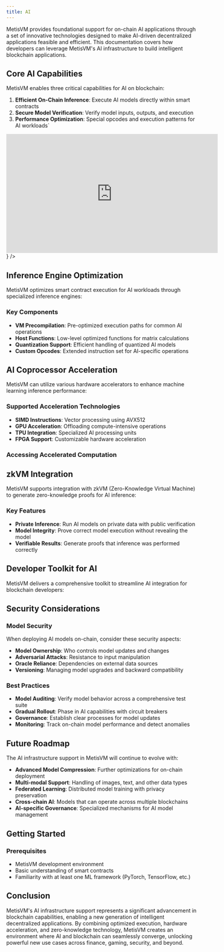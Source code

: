 ```yaml
---
title: AI
---
```



MetisVM provides foundational support for on-chain AI applications through a set of innovative technologies designed to make AI-driven decentralized applications feasible and efficient. This documentation covers how developers can leverage MetisVM's AI infrastructure to build intelligent blockchain applications.

## Core AI Capabilities

MetisVM enables three critical capabilities for AI on blockchain:

1. **Efficient On-Chain Inference**: Execute AI models directly within smart contracts
2. **Secure Model Verification**: Verify model inputs, outputs, and execution
3. **Performance Optimization**: Special opcodes and execution patterns for AI workloads`

<div
  style={{ display: "flex", justifyContent: "center", marginBottom: "2rem" }}
>
  <iframe
    width="560"
    height="315"
    src="https://www.youtube.com/embed/X3OjGSLYihY"
    title="YouTube video player"
    frameborder="0"
    allow="accelerometer; autoplay; clipboard-write; encrypted-media; gyroscope; picture-in-picture"
    allowfullscreen
  ></iframe>
</div>

<Cards>
  <Card
    title="Code Example"
    href="https://metis-sdk.vercel.app/architecture/ai_exex#how-alith-is-integrated-into-metis-sdk-and-its-implementation-process"
    external
    icon={<Code2 />}
  />
</Cards>

## Inference Engine Optimization

MetisVM optimizes smart contract execution for AI workloads through specialized inference engines:

### Key Components

- **VM Precompilation**: Pre-optimized execution paths for common AI operations
- **Host Functions**: Low-level optimized functions for matrix calculations
- **Quantization Support**: Efficient handling of quantized AI models
- **Custom Opcodes**: Extended instruction set for AI-specific operations

## AI Coprocessor Acceleration

MetisVM can utilize various hardware accelerators to enhance machine learning inference performance:

### Supported Acceleration Technologies

- **SIMD Instructions**: Vector processing using AVX512
- **GPU Acceleration**: Offloading compute-intensive operations
- **TPU Integration**: Specialized AI processing units
- **FPGA Support**: Customizable hardware acceleration

### Accessing Accelerated Computation

## zkVM Integration

MetisVM supports integration with zkVM (Zero-Knowledge Virtual Machine) to generate zero-knowledge proofs for AI inference:

### Key Features

- **Private Inference**: Run AI models on private data with public verification
- **Model Integrity**: Prove correct model execution without revealing the model
- **Verifiable Results**: Generate proofs that inference was performed correctly

## Developer Toolkit for AI

MetisVM delivers a comprehensive toolkit to streamline AI integration for blockchain developers:

## Security Considerations

### Model Security

When deploying AI models on-chain, consider these security aspects:

- **Model Ownership**: Who controls model updates and changes
- **Adversarial Attacks**: Resistance to input manipulation
- **Oracle Reliance**: Dependencies on external data sources
- **Versioning**: Managing model upgrades and backward compatibility

### Best Practices

- **Model Auditing**: Verify model behavior across a comprehensive test suite
- **Gradual Rollout**: Phase in AI capabilities with circuit breakers
- **Governance**: Establish clear processes for model updates
- **Monitoring**: Track on-chain model performance and detect anomalies

## Future Roadmap

The AI infrastructure support in MetisVM will continue to evolve with:

- **Advanced Model Compression**: Further optimizations for on-chain deployment
- **Multi-modal Support**: Handling of images, text, and other data types
- **Federated Learning**: Distributed model training with privacy preservation
- **Cross-chain AI**: Models that can operate across multiple blockchains
- **AI-specific Governance**: Specialized mechanisms for AI model management

## Getting Started

### Prerequisites

- MetisVM development environment
- Basic understanding of smart contracts
- Familiarity with at least one ML framework (PyTorch, TensorFlow, etc.)

## Conclusion

MetisVM's AI infrastructure support represents a significant advancement in blockchain capabilities, enabling a new generation of intelligent decentralized applications. By combining optimized execution, hardware acceleration, and zero-knowledge technology, MetisVM creates an environment where AI and blockchain can seamlessly converge, unlocking powerful new use cases across finance, gaming, security, and beyond.
